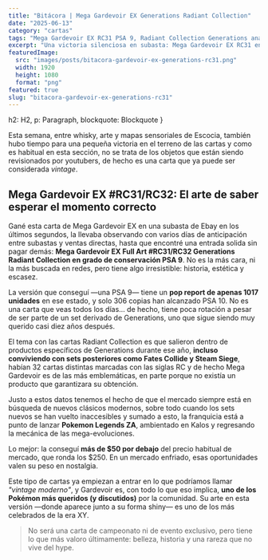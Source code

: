 ```yaml
---
title: "Bitácora | Mega Gardevoir EX Generations Radiant Collection"
date: "2025-06-13"
category: "cartas"
tags: "Mega Gardevoir EX RC31 PSA 9, Radiant Collection Generations análisis, cartas Pokémon vintage moderno, pop report cartas coleccionables, Mega Gardevoir shiny carta rara, compras inteligentes TCG Pokémon"
excerpt: "Una victoria silenciosa en subasta: Mega Gardevoir EX RC31 en PSA 9, belleza y rareza en una carta que ya es vintage moderno. ¿Por qué vale la pena?"
featuredImage:
  src: "images/posts/bitacora-gardevoir-ex-generations-rc31.png"
  width: 1920
  height: 1080
  format: "png"
featured: true
slug: "bitacora-gardevoir-ex-generations-rc31"
---
```



  h2: H2,
  p: Paragraph,
  blockquote: Blockquote
}

Esta semana, entre whisky, arte y mapas sensoriales de Escocia, también hubo tiempo para una pequeña victoria en el terreno de las cartas y como es habitual en esta sección, no se trata de los objetos que están siendo revisionados por youtubers, de hecho es una carta que ya puede ser considerada *vintage*.

## Mega Gardevoir EX #RC31/RC32: El arte de saber esperar el momento correcto

Gané esta carta de Mega Gardevoir EX en una subasta de Ebay en los últimos segundos, la llevaba observando con varios días de anticipación entre subastas y ventas directas, hasta que encontré una entrada solida sin pagar demás: **Mega Gardevoir EX Full Art #RC31/RC32 Generations Radiant Collection en grado de conservación PSA 9**. No es la más cara, ni la más buscada en redes, pero tiene algo irresistible: historia, estética y escasez.

La versión que conseguí —una PSA 9— tiene un **pop report de apenas 1017 unidades** en ese estado, y solo 306 copias han alcanzado PSA 10. No es una carta que veas todos los días… de hecho, tiene poca rotación a pesar de ser parte de un set derivado de Generations, uno que sigue siendo muy querido casi diez años después.

El tema con las cartas Radiant Collection es que salieron dentro de productos específicos de Generations durante ese año, **incluso conviviendo con sets posteriores como Fates Collide y Steam Siege**, habían 32 cartas distintas marcadas con las siglas RC y de hecho Mega Gardevoir es de las más emblemáticas, en parte porque no existía un producto que garantizara su obtención.

Justo a estos datos tenemos el hecho de que el mercado siempre está en búsqueda de nuevos clásicos modernos, sobre todo cuando los sets nuevos se han vuelto inaccesibles y sumado a esto, la franquicia está a punto de lanzar **Pokemon Legends ZA**, ambientado en Kalos y regresando la mecánica de las mega-evoluciones.

Lo mejor: la conseguí **más de $50 por debajo** del precio habitual de mercado, que ronda los $250. En un mercado enfriado, esas oportunidades valen su peso en nostalgia.

Este tipo de cartas ya empiezan a entrar en lo que podríamos llamar *"vintage moderno"*, y Gardevoir es, con todo lo que eso implica, **uno de los Pokémon más queridos (y discutidos)** por la comunidad. Su arte en esta versión —donde aparece junto a su forma shiny— es uno de los más celebrados de la era XY.

> No será una carta de campeonato ni de evento exclusivo, pero tiene lo que más valoro últimamente: belleza, historia y una rareza que no vive del hype.
>

<CTA category={frontmatter.category} />